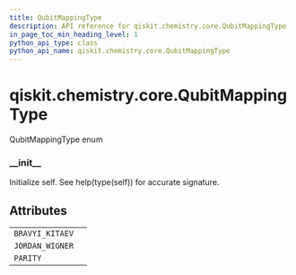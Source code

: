```yaml
---
title: QubitMappingType
description: API reference for qiskit.chemistry.core.QubitMappingType
in_page_toc_min_heading_level: 1
python_api_type: class
python_api_name: qiskit.chemistry.core.QubitMappingType
---
```


# qiskit.chemistry.core.QubitMappingType

<Class id="qiskit.chemistry.core.QubitMappingType" isDedicatedPage={true} github="https://github.com/qiskit-community/qiskit-aqua/tree/stable/0.9/qiskit/chemistry/core/hamiltonian.py" signature="QubitMappingType(value)">
  QubitMappingType enum

  ### \_\_init\_\_

  <Function id="qiskit.chemistry.core.QubitMappingType.__init__" name="__init__" signature="__init__()">
    Initialize self. See help(type(self)) for accurate signature.
  </Function>

  ## Attributes

  |                 |   |
  | --------------- | - |
  | `BRAVYI_KITAEV` |   |
  | `JORDAN_WIGNER` |   |
  | `PARITY`        |   |
</Class>

